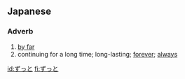 ==Japanese==
===Adverb===
{{ja-pos|h|adverb|rom=zutto|hidx=すっと'}}

# [[by far]]
# continuing for a long time; long-lasting; [[forever]]; [[always]]

[[id:ずっと]]
[[fi:ずっと]]
